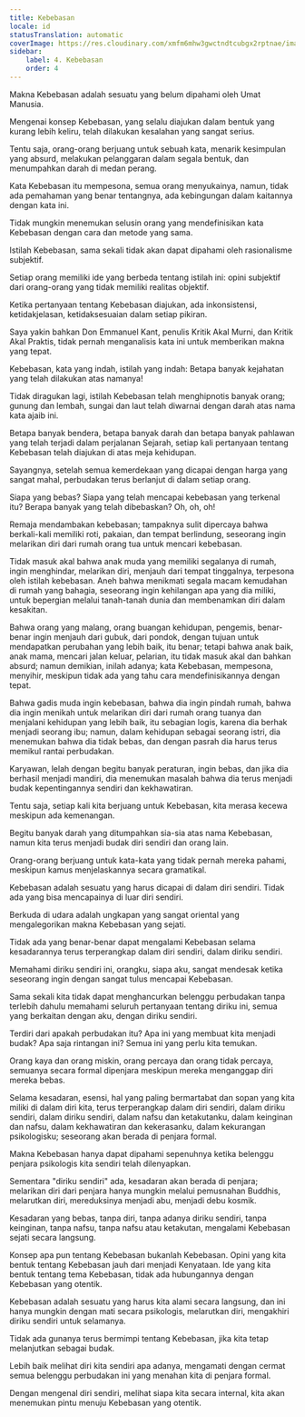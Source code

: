 ```yaml
---
title: Kebebasan
locale: id
statusTranslation: automatic
coverImage: https://res.cloudinary.com/xmfm6mhw3gwctndtcubgx2rptnae/image/upload/v1741354419/small_cover_la_gran_rebelion_28716e29d2.webp
sidebar:
    label: 4. Kebebasan
    order: 4
---
```

Makna Kebebasan adalah sesuatu yang belum dipahami oleh Umat Manusia.

Mengenai konsep Kebebasan, yang selalu diajukan dalam bentuk yang kurang lebih keliru, telah dilakukan kesalahan yang sangat serius.

Tentu saja, orang-orang berjuang untuk sebuah kata, menarik kesimpulan yang absurd, melakukan pelanggaran dalam segala bentuk, dan menumpahkan darah di medan perang.

Kata Kebebasan itu mempesona, semua orang menyukainya, namun, tidak ada pemahaman yang benar tentangnya, ada kebingungan dalam kaitannya dengan kata ini.

Tidak mungkin menemukan selusin orang yang mendefinisikan kata Kebebasan dengan cara dan metode yang sama.

Istilah Kebebasan, sama sekali tidak akan dapat dipahami oleh rasionalisme subjektif.

Setiap orang memiliki ide yang berbeda tentang istilah ini: opini subjektif dari orang-orang yang tidak memiliki realitas objektif.

Ketika pertanyaan tentang Kebebasan diajukan, ada inkonsistensi, ketidakjelasan, ketidaksesuaian dalam setiap pikiran.

Saya yakin bahkan Don Emmanuel Kant, penulis Kritik Akal Murni, dan Kritik Akal Praktis, tidak pernah menganalisis kata ini untuk memberikan makna yang tepat.

Kebebasan, kata yang indah, istilah yang indah: Betapa banyak kejahatan yang telah dilakukan atas namanya!

Tidak diragukan lagi, istilah Kebebasan telah menghipnotis banyak orang; gunung dan lembah, sungai dan laut telah diwarnai dengan darah atas nama kata ajaib ini.

Betapa banyak bendera, betapa banyak darah dan betapa banyak pahlawan yang telah terjadi dalam perjalanan Sejarah, setiap kali pertanyaan tentang Kebebasan telah diajukan di atas meja kehidupan.

Sayangnya, setelah semua kemerdekaan yang dicapai dengan harga yang sangat mahal, perbudakan terus berlanjut di dalam setiap orang.

Siapa yang bebas? Siapa yang telah mencapai kebebasan yang terkenal itu? Berapa banyak yang telah dibebaskan? Oh, oh, oh!

Remaja mendambakan kebebasan; tampaknya sulit dipercaya bahwa berkali-kali memiliki roti, pakaian, dan tempat berlindung, seseorang ingin melarikan diri dari rumah orang tua untuk mencari kebebasan.

Tidak masuk akal bahwa anak muda yang memiliki segalanya di rumah, ingin menghindar, melarikan diri, menjauh dari tempat tinggalnya, terpesona oleh istilah kebebasan. Aneh bahwa menikmati segala macam kemudahan di rumah yang bahagia, seseorang ingin kehilangan apa yang dia miliki, untuk bepergian melalui tanah-tanah dunia dan membenamkan diri dalam kesakitan.

Bahwa orang yang malang, orang buangan kehidupan, pengemis, benar-benar ingin menjauh dari gubuk, dari pondok, dengan tujuan untuk mendapatkan perubahan yang lebih baik, itu benar; tetapi bahwa anak baik, anak mama, mencari jalan keluar, pelarian, itu tidak masuk akal dan bahkan absurd; namun demikian, inilah adanya; kata Kebebasan, mempesona, menyihir, meskipun tidak ada yang tahu cara mendefinisikannya dengan tepat.

Bahwa gadis muda ingin kebebasan, bahwa dia ingin pindah rumah, bahwa dia ingin menikah untuk melarikan diri dari rumah orang tuanya dan menjalani kehidupan yang lebih baik, itu sebagian logis, karena dia berhak menjadi seorang ibu; namun, dalam kehidupan sebagai seorang istri, dia menemukan bahwa dia tidak bebas, dan dengan pasrah dia harus terus memikul rantai perbudakan.

Karyawan, lelah dengan begitu banyak peraturan, ingin bebas, dan jika dia berhasil menjadi mandiri, dia menemukan masalah bahwa dia terus menjadi budak kepentingannya sendiri dan kekhawatiran.

Tentu saja, setiap kali kita berjuang untuk Kebebasan, kita merasa kecewa meskipun ada kemenangan.

Begitu banyak darah yang ditumpahkan sia-sia atas nama Kebebasan, namun kita terus menjadi budak diri sendiri dan orang lain.

Orang-orang berjuang untuk kata-kata yang tidak pernah mereka pahami, meskipun kamus menjelaskannya secara gramatikal.

Kebebasan adalah sesuatu yang harus dicapai di dalam diri sendiri. Tidak ada yang bisa mencapainya di luar diri sendiri.

Berkuda di udara adalah ungkapan yang sangat oriental yang mengalegorikan makna Kebebasan yang sejati.

Tidak ada yang benar-benar dapat mengalami Kebebasan selama kesadarannya terus terperangkap dalam diri sendiri, dalam diriku sendiri.

Memahami diriku sendiri ini, orangku, siapa aku, sangat mendesak ketika seseorang ingin dengan sangat tulus mencapai Kebebasan.

Sama sekali kita tidak dapat menghancurkan belenggu perbudakan tanpa terlebih dahulu memahami seluruh pertanyaan tentang diriku ini, semua yang berkaitan dengan aku, dengan diriku sendiri.

Terdiri dari apakah perbudakan itu? Apa ini yang membuat kita menjadi budak? Apa saja rintangan ini? Semua ini yang perlu kita temukan.

Orang kaya dan orang miskin, orang percaya dan orang tidak percaya, semuanya secara formal dipenjara meskipun mereka menganggap diri mereka bebas.

Selama kesadaran, esensi, hal yang paling bermartabat dan sopan yang kita miliki di dalam diri kita, terus terperangkap dalam diri sendiri, dalam diriku sendiri, dalam diriku sendiri, dalam nafsu dan ketakutanku, dalam keinginan dan nafsu, dalam kekhawatiran dan kekerasanku, dalam kekurangan psikologisku; seseorang akan berada di penjara formal.

Makna Kebebasan hanya dapat dipahami sepenuhnya ketika belenggu penjara psikologis kita sendiri telah dilenyapkan.

Sementara "diriku sendiri" ada, kesadaran akan berada di penjara; melarikan diri dari penjara hanya mungkin melalui pemusnahan Buddhis, melarutkan diri, mereduksinya menjadi abu, menjadi debu kosmik.

Kesadaran yang bebas, tanpa diri, tanpa adanya diriku sendiri, tanpa keinginan, tanpa nafsu, tanpa nafsu atau ketakutan, mengalami Kebebasan sejati secara langsung.

Konsep apa pun tentang Kebebasan bukanlah Kebebasan. Opini yang kita bentuk tentang Kebebasan jauh dari menjadi Kenyataan. Ide yang kita bentuk tentang tema Kebebasan, tidak ada hubungannya dengan Kebebasan yang otentik.

Kebebasan adalah sesuatu yang harus kita alami secara langsung, dan ini hanya mungkin dengan mati secara psikologis, melarutkan diri, mengakhiri diriku sendiri untuk selamanya.

Tidak ada gunanya terus bermimpi tentang Kebebasan, jika kita tetap melanjutkan sebagai budak.

Lebih baik melihat diri kita sendiri apa adanya, mengamati dengan cermat semua belenggu perbudakan ini yang menahan kita di penjara formal.

Dengan mengenal diri sendiri, melihat siapa kita secara internal, kita akan menemukan pintu menuju Kebebasan yang otentik.

